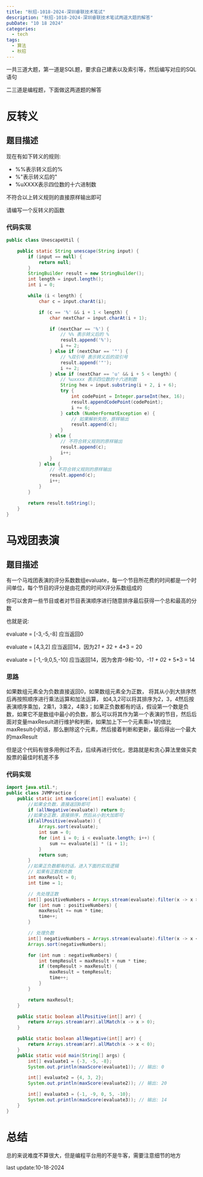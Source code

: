 ```yaml
---
title: "秋招-1018-2024-深圳睿联技术笔试"
description: "秋招-1018-2024-深圳睿联技术笔试两道大题的解答"
pubDate: "10 18 2024"
categories:
  - tech
tags:
  - 算法
  - 秋招
---
```


一共三道大题，第一道是SQL题，要求自己建表以及索引等，然后编写对应的SQL语句

二三道是编程题，下面做这两道题的解答

# 反转义

## 题目描述

现在有如下转义的规则:

- %%表示转义后的%
- %"表示转义后的"
- %uXXXX表示四位数的十六进制数

不符合以上转义规则的直接原样输出即可

请编写一个反转义的函数

### 代码实现
```java
public class UnescapeUtil {

    public static String unescape(String input) {
        if (input == null) {
            return null;
        }
        StringBuilder result = new StringBuilder();
        int length = input.length();
        int i = 0;

        while (i < length) {
            char c = input.charAt(i);

            if (c == '%' && i + 1 < length) {
                char nextChar = input.charAt(i + 1);

                if (nextChar == '%') {
                    // %% 表示转义后的 %
                    result.append('%');
                    i += 2;
                } else if (nextChar == '"') {
                    // %双引号 表示转义后的双引号
                    result.append('"');
                    i += 2;
                } else if (nextChar == 'u' && i + 5 < length) {
                    // %uxxxx 表示四位数的十六进制数
                    String hex = input.substring(i + 2, i + 6);
                    try {
                        int codePoint = Integer.parseInt(hex, 16);
                        result.appendCodePoint(codePoint);
                        i += 6;
                    } catch (NumberFormatException e) {
                        // 如果解析失败，原样输出
                        result.append(c);
                    }
                } else {
                    // 不符合转义规则的原样输出
                    result.append(c);
                    i++;
                }
            } else {
                // 不符合转义规则的原样输出
                result.append(c);
                i++;
            }
        }

        return result.toString();
    }
}
```

# 马戏团表演

## 题目描述

有一个马戏团表演的评分系数数组evaluate，每一个节目所花费的时间都是一个时间单位，每个节目的评分是由花费的时间X评分系数组成的

你可以舍弃一些节目或者对节目表演顺序进行随意排序最后获得一个总和最高的分数

也就是说:

evaluate = [-3,-5,-8] 应当返回0

evaluate = [4,3,2] 应当返回14，因为2*1 + 3*2 + 4*3 = 20

evaluate = [-1,-9,0,5,-10] 应当返回14，因为舍弃-9和-10，-1*1 + 0*2 + 5*3 = 14

### 思路

如果数组元素全为负数直接返回0，如果数组元素全为正数，
将其从小到大排序然后再按照顺序进行乘法运算和加法运算，
如4,3,2可以将其排序为2，3，4然后按表演顺序乘加，2乘1，3乘2，4乘3；如果正负数都有的话，假设第一个数是负数，如果它不是数组中最小的负数，那么可以将其作为第一个表演的节目，然后后面对变量maxResult进行维护和判断，如果加上下一个元素乘i+1的值比maxResult小的话，那么删除这个元素，然后接着判断和更新，最后得出一个最大的maxResult

但是这个代码有很多用例过不去，后续再进行优化，思路就是和贪心算法里做买卖股票的最佳时机差不多

### 代码实现

```java
import java.util.*;
public class JVMPractice {
    public static int maxScore(int[] evaluate) {
        //如果全负数，直接返回0即可
        if (allNegative(evaluate)) return 0;
        //如果全正数，直接排序，然后从小到大加即可
        if(allPositive(evaluate)) {
            Arrays.sort(evaluate);
            int sum = 0;
            for (int i = 0; i < evaluate.length; i++) {
                sum += evaluate[i] * (i + 1);
            }
            return sum;
        }
        //如果正负数都有的话，进入下面的实现逻辑
        // 如果有正数和负数
        int maxResult = 0;
        int time = 1;

        // 先处理正数
        int[] positiveNumbers = Arrays.stream(evaluate).filter(x -> x > 0).sorted().toArray();
        for (int num : positiveNumbers) {
            maxResult += num * time;
            time++;
        }

        // 处理负数
        int[] negativeNumbers = Arrays.stream(evaluate).filter(x -> x < 0).toArray();
        Arrays.sort(negativeNumbers);

        for (int num : negativeNumbers) {
            int tempResult = maxResult + num * time;
            if (tempResult > maxResult) {
                maxResult = tempResult;
                time++;
            }
        }

        return maxResult;
    }

    public static boolean allPositive(int[] arr) {
        return Arrays.stream(arr).allMatch(x -> x > 0);
    }

    public static boolean allNegative(int[] arr) {
        return Arrays.stream(arr).allMatch(x -> x < 0);
    }
    public static void main(String[] args) {
        int[] evaluate1 = {-3, -5, -8};
        System.out.println(maxScore(evaluate1)); // 输出: 0

        int[] evaluate2 = {4, 3, 2};
        System.out.println(maxScore(evaluate2)); // 输出: 20

        int[] evaluate3 = {-1, -9, 0, 5, -10};
        System.out.println(maxScore(evaluate3)); // 输出: 14
    }
}

```

# 总结

总的来说难度不算很大，但是编程平台用的不是牛客，需要注意细节的地方

last update:10-18-2024